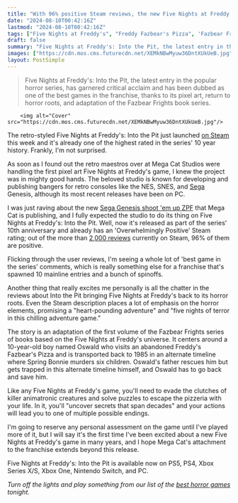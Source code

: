 ```yaml
---
title: "With 96% positive Steam reviews, the new Five Nights at Freddy's game is being called the best in the horror series' 10 year history - here's why I'm not surprised"
date: "2024-08-10T00:42:16Z"
lastmod: "2024-08-10T00:42:16Z"
tags: ["Five Nights at Freddy's", "Freddy Fazbear's Pizza", 'Fazbear Frights', 'Sega', 'Mega Cat Studios', 'ZPF']
draft: false
summary: "Five Nights at Freddy's: Into the Pit, the latest entry in the popular horror series, has garnered critical acclaim and has been dubbed as one of the best games in the franchise, thanks to its pixel art, return to horror roots, and adaptation of the Fazbear Frights book series."
images: ["https://cdn.mos.cms.futurecdn.net/XEMkNBwMyuw36DntXUkUeB.jpg"]
layout: PostSimple
---
```

> Five Nights at Freddy's: Into the Pit, the latest entry in the popular horror series, has garnered critical acclaim and has been dubbed as one of the best games in the franchise, thanks to its pixel art, return to horror roots, and adaptation of the Fazbear Frights book series.


        <img alt="Cover" src="https://cdn.mos.cms.futurecdn.net/XEMkNBwMyuw36DntXUkUeB.jpg"/>
        
The retro-styled Five Nights at Freddy's: Into the Pit just launched [on Steam](https://store.steampowered.com/app/2638370/Five_Nights_at_Freddys_Into_the_Pit/) this week and it's already one of the highest rated in the series' 10 year history. Frankly, I'm not surprised.

As soon as I found out the retro maestros over at Mega Cat Studios were handling the first pixel art Five Nights at Freddy's game, I knew the project was in mighty good hands. The beloved studio is known for developing and publishing bangers for retro consoles like the NES, SNES, and [Sega](https://www.gamesradar.com/tag/sega/) Genesis, although its most recent releases have been on PC. 

I was just raving about the new [Sega Genesis shoot 'em up ZPF](https://www.gamesradar.com/games/third-person-shooter/my-eyes-can-barely-process-this-all-new-sega-genesis-game-but-this-1100-kickstarter-funded-shoot-em-up-proves-the-36-year-old-console-was-ahead-of-its-time/) that Mega Cat is publishing, and I fully expected the studio to do its thing on Five Nights at Freddy's: Into the Pit. Well, now it's released as part of the series' 10th anniversary and already has an 'Overwhelmingly Positive' Steam rating; out of the more than [2,000 reviews](https://store.steampowered.com/app/2638370/Five_Nights_at_Freddys_Into_the_Pit/#app_reviews_hash) currently on Steam, 96% of them are positive. 

Flicking through the user reviews, I'm seeing a whole lot of 'best game in the series' comments, which is really something else for a franchise that's spawned 10 mainline entries and a bunch of spinoffs.

Another thing that really excites me personally is all the chatter in the reviews about Into the Pit bringing Five Nights at Freddy's back to its horror roots. Even the Steam description places a lot of emphasis on the horror elements, promising a "heart-pounding adventure" and "five nights of terror in this chilling adventure game."

The story is an adaptation of the first volume of the Fazbear Frights series of books based on the Five Nights at Freddy's universe. It centers around a 10-year-old boy named Oswald who visits an abandoned Freddy's Fazbear's Pizza and is transported back to 1985 in an alternate timeline where Spring Bonnie murders six children. Oswald's father rescues him but gets trapped in this alternate timeline himself, and Oswald has to go back and save him.

Like any Five Nights at Freddy's game, you'll need to evade the clutches of killer animatronic creatures and solve puzzles to escape the pizzeria with your life. In it, you'll "uncover secrets that span decades" and your actions will lead you to one of multiple possible endings. 

I'm going to reserve any personal assessment on the game until I've played more of it, but I will say it's the first time I've been excited about a new Five Nights at Freddy's game in many years, and I hope Mega Cat's attachment to the franchise extends beyond this release.

Five Nights at Freddy's: Into the Pit is available now on PS5, PS4, Xbox Series X/S, Xbox One, Nintendo Switch, and PC.

*Turn off the lights and play something from our list of the *[<em>best horror games</em>](https://www.gamesradar.com/best-horror-games/)* tonight.*
        